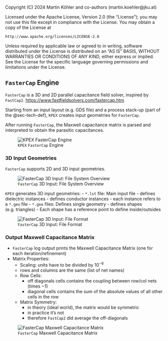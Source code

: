 ::: {.content-hidden}
Copyright (C) 2024 Martin Köhler and co-authors (martin.koehler@jku.at)

Licensed under the Apache License, Version 2.0 (the "License");
you may not use this file except in compliance with the License.
You may obtain a copy of the License at

    http://www.apache.org/licenses/LICENSE-2.0

Unless required by applicable law or agreed to in writing, software
distributed under the License is distributed on an "AS IS" BASIS,
WITHOUT WARRANTIES OR CONDITIONS OF ANY KIND, either express or implied.
See the License for the specific language governing permissions and
limitations under the License.
:::

## `FasterCap` Engine

`FasterCap` is a 3D and 2D parallel capacitance field solver, inspired by `FastCap2`.
<https://www.fastfieldsolvers.com/fastercap.htm>

Starting from an input layout (e.g. GDS file) and a process stack-up (part of the @sec-tech-def), `KPEX` creates input geometries for `FasterCap`.

After running `FasterCap`, the Maxwell capacitance matrix is parsed and interpreted to obtain the parasitic capacitances.

![`KPEX` `FasterCap` Engine](figures/kpex-engine-fastercap-overview.svg)

### 3D Input Geometries

`FasterCap` supports 2D and 3D input geometries. 

![`FasterCap` 3D Input: File System Overview](figures/fastercap-input-geometry-3D-part1.svg)

`KPEX` generates 3D input geometries:
- `*.lst` file: Main input file
  - defines dielectric instances
  - defines conductor instances
  - each instance refers to a `*.geo` file
- `*.geo` files: Defines single geometry
  - defines shapes (e.g. triangles)
  - Each shape has a reference point to define inside/outsides

![`FasterCap` 3D Input: File Format](figures/fastercap-input-geometry-3D-part2.svg)

### Output Maxwell Capacitance Matrix

- `FasterCap` log output prints the Maxwell Capacitance Matrix (one for each iteration/refinement)
- Matrix Properties:
  - Scaling: units have to be divided by $10^{-6}$
  - rows and columns are the same (list of net names)
  - Row Cells:
    - off diagonals cells contains the coupling between row/col nets (times $-1$)
    - diagonal cells contains the sum of the absolute values of all other cells in the row
  - Matrix Symmetry:
    - in theory (ideal world), the matrix would be symmetric
    - in practice it's not  
    - therefore `FastCap2` did average the off-diagonals

![`FasterCap` Maxwell Capacitance Matrix](figures/fastercap-maxwell-capacitance-matrix.svg)
